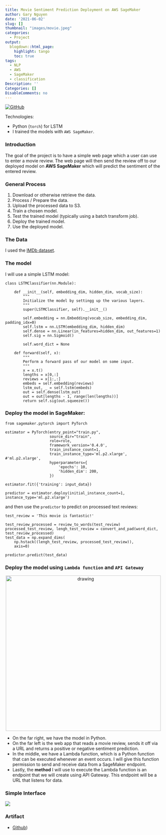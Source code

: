 ```yaml
---
title: Movie Sentiment Prediction Deployment on AWS SageMaker
author: Gary Nguyen
date: '2021-06-02'
slug: []
thumbnail: "images/movie.jpeg"
categories:
  - Project
output:
  blogdown::html_page:
    highlight: tango
    toc: true
tags:
  - NLP
  - AWS
  - SageMaker
  - classification
Description: ''
Categories: []
DisableComments: no
---
```


[![GitHub](https://img.shields.io/badge/GitHub-View_on_GitHub-blue?logo=GitHub)](https://github.com/hnguyen1174/sagemaker-movie-reviews)

Technologies:

* Python (`torch`) for LSTM
* I trained the models with `AWS SageMaker`.

### Introduction

The goal of the project is to have a simple web page which a user can use to enter a movie review. The web page will then send the review off to our deployed model on **AWS SageMaker** which will predict the sentiment of the entered review.

### General Process

1. Download or otherwise retrieve the data.
2. Process / Prepare the data.
3. Upload the processed data to S3.
4. Train a chosen model.
5. Test the trained model (typically using a batch transform job).
6. Deploy the trained model.
7. Use the deployed model.

### The Data

I used the [IMDb dataset](http://ai.stanford.edu/~amaas/data/sentiment/).

### The model

I will use a simple LSTM model:

```
class LSTMClassifier(nn.Module):

    def __init__(self, embedding_dim, hidden_dim, vocab_size):
        """
        Initialize the model by settingg up the various layers.
        """
        super(LSTMClassifier, self).__init__()

        self.embedding = nn.Embedding(vocab_size, embedding_dim, padding_idx=0)
        self.lstm = nn.LSTM(embedding_dim, hidden_dim)
        self.dense = nn.Linear(in_features=hidden_dim, out_features=1)
        self.sig = nn.Sigmoid()
        
        self.word_dict = None

    def forward(self, x):
        """
        Perform a forward pass of our model on some input.
        """
        x = x.t()
        lengths = x[0,:]
        reviews = x[1:,:]
        embeds = self.embedding(reviews)
        lstm_out, _ = self.lstm(embeds)
        out = self.dense(lstm_out)
        out = out[lengths - 1, range(len(lengths))]
        return self.sig(out.squeeze())
```

### Deploy the model in SageMaker:

```
from sagemaker.pytorch import PyTorch

estimator = PyTorch(entry_point="train.py",
                    source_dir="train",
                    role=role,
                    framework_version='0.4.0',
                    train_instance_count=1,
                    train_instance_type='ml.p2.xlarge', #'ml.p2.xlarge',
                    hyperparameters={
                        'epochs': 10,
                        'hidden_dim': 200,
                    })
                    
estimator.fit({'training': input_data})

predictor = estimator.deploy(initial_instance_count=1, instance_type='ml.p2.xlarge')
```

and then use the `predictor` to predict on processed text reviews:

```
test_review = 'This movie is fantastic!'

test_review_processed = review_to_words(test_review)
processed_test_review, lengh_test_review = convert_and_pad(word_dict, test_review_processed)
test_data = np.expand_dims(
    np.hstack((lengh_test_review, processed_test_review)), 
    axis=0)
    
predictor.predict(test_data)
```

### Deploy the model using `Lambda function` and `API Gateway`

<p align="center">
  <img src="aws.png" alt="drawing" width="500"/>
</p>


* On the far right, we have the  model in Python. 
* On the far left is the web app that reads a movie review, sends it off via a URL and returns a positive or negative sentiment prediction.
* In the middle, we have a Lambda function, which is a Python function that can be executed whenever an event occurs. I will give this function permission to send and receive data from a SageMaker endpoint.
* Lastly, the **method** I will use to execute the Lambda function is an endpoint that we will create using API Gateway. This endpoint will be a URL that listens for data.

### Simple Interface

![](app.png)

### Artifact

* [Github](https://github.com/hnguyen1174/DisasterTweetsDetector))











